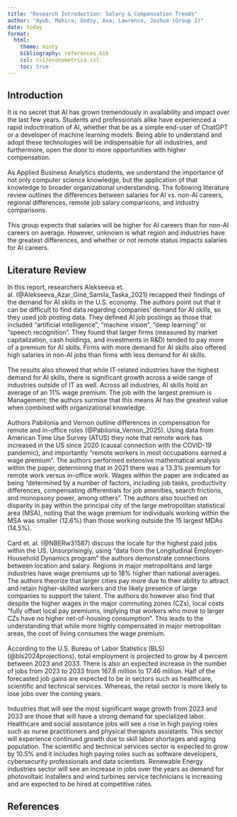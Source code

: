 ```yaml
---
title: "Research Introduction: Salary & Compensation Trends"
author: "Ayub, Mahira; Godsy, Ava; Lawrence, Joshua (Group 2)"
date: today
format: 
  html:
    theme: minty
    bibliography: references.bib
    csl: csl/econometrica.csl
    toc: true
---
```

## Introduction
It is no secret that AI has grown tremendously in availability and impact over the last few years. Students and professionals alike have experienced a rapid indoctrination of AI, whether that be as a simple end-user of ChatGPT or a developer of machine learning models. Being able to understand and adopt these technologies will be indispensable for all industries, and furthermore, open the door to more opportunities with higher compensation.\
\
As Applied Business Analytics students, we understand the importance of not only computer science knowledge, but the application of that knowledge to broader organizational understanding. The following literature review outlines the differences between salaries for AI vs. non-AI careers, regional differences, remote job salary comparisons, and industry comparisons.\
\
This group expects that salaries will be higher for AI careers than for non-AI careers on average. However, unknown is what region and industries have the greatest differences, and whether or not remote status impacts salaries for AI careers.

## Literature Review
In this report, researchers Alekseeva et. al. (@Alekseeva_Azar_Giné_Samila_Taska_2021) recapped their findings of the demand for AI skills in the U.S. economy. The authors point out that it can be difficult to find data regarding companies’ demand for AI skills, so they used job posting data. They defined AI job postings as those that included “artificial intelligence”, “machine vision”, “deep learning” or “speech recognition”. They found that larger firms (measured by market capitalization, cash holdings, and investments in R&D) tended to pay more of a premium for AI skills. Firms with more demand for AI skills also offered high salaries in non-AI jobs than firms with less demand for AI skills.\
\
The results also showed that while IT-related industries have the highest demand for AI skills, there is significant growth across a wide range of industries outside of IT as well. Across all industries, AI skills hold an average of an 11% wage premium. The job with the largest premium is Management; the authors surmise that this means AI has the greatest value when combined with organizational knowledge.\
\
Authors Pabilonia and Vernon outline differences in compensation for remote and in-office roles (@Pabilonia_Vernon_2025). Using data from American Time Use Survey (ATUS) they note that remote work has increased in the US since 2020  (causal connection with the COVID-19 pandemic), and importantly “remote workers in most occupations earned a wage premium”. The authors performed extensive mathematical analysis within the paper, determining that in 2021 there was a 13.3% premium for remote work versus in-office work. Wages within the paper are indicated as being “determined by a number of factors, including job tasks, productivity differences, compensating differentials for job amenities, search frictions, and monopsony power, among others”. The authors also touched on disparity in pay within the principal city of the large metropolitan statistical area (MSA), noting that the wage premium for individuals working within the MSA was smaller (12.6%) than those working outside the 15 largest MDAs (14.5%). \
\
Card et. al. (@NBERw31587) discuss the locale for the highest paid jobs within the US. Unsurprisingly, using “data from the Longitudinal Employer-Household Dynamics program” the authors demonstrate connections between location and salary. Regions in major metropolitans and large industries have wage premiums up to 18% higher than national averages. The authors theorize that larger cities pay more due to their ability to attract and retain higher-skilled workers and the likely presence of large companies to support the talent. The authors do however also find that despite the higher wages in the major commuting zones (CZs), local costs “fully offset local pay premiums, implying that workers who move to larger CZs have no higher net-of-housing consumption”. This leads to the understanding that while more highly compensated in major metropolitan areas, the cost of living consumes the wage premium.\
\
According to the U.S. Bureau of Labor Statistics (BLS) (@bls2024projections), total employment is projected to grow by 4 percent between 2023 and 2033. There is also an expected increase in the number of jobs from 2023 to 2033 from 167.8 million to 17.46 million. Half of the forecasted job gains are expected to be in sectors such as healthcare, scientific and technical services. Whereas, the retail sector is more likely to lose jobs over the coming years.\
\
Industries that will see the most significant wage growth from 2023 and  2033 are those that will have a strong demand for specialized labor. Healthcare and social assistance jobs will see a rise in high paying roles such as nurse practitioners and physical therapists assistants. This sector will experience continued growth due to skill labor shortages and aging population. The scientific and technical services sector is expected to grow by 10.5% and it includes high paying roles such as software developers, cybersecurity professionals and data scientists. Renewable Energy industries sector will see an increase in jobs over the years as demand for photovoltaic installers and wind turbines service technicians is increasing and are expected to be hired at competitive rates.


## References